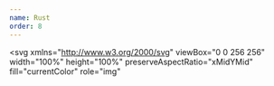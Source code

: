 ```yaml
---
name: Rust
order: 8
---
```


<svg
  xmlns="http://www.w3.org/2000/svg"
  viewBox="0 0 256 256"
  width="100%"
  height="100%"
  preserveAspectRatio="xMidYMid"
  fill="currentColor"
  role="img"
>
  <path d="m254.2512 124.8619-10.7474-6.653a145.8106 145.8106 0 0 0-.3058-3.1307l9.2358-8.6145c.9393-.8757 1.36-2.172 1.1056-3.4268a3.6846 3.6846 0 0 0-2.331-2.7443l-11.8064-4.4149c-.296-1.0224-.6066-2.0374-.9246-3.0476l7.3647-10.2289c.7509-1.0395.905-2.392.4158-3.5783-.4892-1.1814-1.558-2.0277-2.8226-2.2356l-12.4497-2.0252c-.4843-.9442-.9882-1.8736-1.497-2.7957l5.2319-11.4836c.5356-1.1692.4256-2.5291-.2886-3.5906-.7118-1.0665-1.9176-1.6902-3.2042-1.6413l-12.6356.4403a99.848 99.848 0 0 0-1.996-2.4215l2.9034-12.3078c.2935-1.25-.0758-2.5585-.9857-3.466-.9025-.9049-2.2136-1.2791-3.4634-.9856l-12.3055 2.9008a106.1923 106.1923 0 0 0-2.4263-1.9958l.4427-12.6357c.049-1.2792-.5748-2.4948-1.6412-3.2041a3.6934 3.6934 0 0 0-3.5882-.291l-11.4811 5.2342c-.927-.5088-1.8565-1.0126-2.7957-1.4994l-2.0302-12.4522c-.2054-1.262-1.0517-2.3334-2.2355-2.8225-1.1814-.4917-2.5364-.3327-3.576.4158l-10.2361 7.3646a112.3037 112.3037 0 0 0-3.0428-.922l-4.4149-11.809a3.6907 3.6907 0 0 0-2.7443-2.3358 3.7073 3.7073 0 0 0-3.4243 1.1055l-8.6145 9.2431c-1.0395-.115-2.0864-.22-3.1308-.3057l-6.653-10.7498C130.4803.6628 129.289 0 128.0074 0c-1.2816 0-2.4728.6628-3.143 1.7513l-6.6529 10.7498c-1.0468.0856-2.0937.1908-3.1332.3057l-8.617-9.243a3.7093 3.7093 0 0 0-3.4243-1.1056c-1.2596.2519-2.2967 1.1324-2.7443 2.3358l-4.4149 11.809c-1.0224.2934-2.035.604-3.0452.922l-10.2337-7.3646c-1.0395-.751-2.3946-.91-3.5784-.4158-1.1814.4891-2.0301 1.5605-2.2356 2.8225l-2.03 12.4522c-.9393.4868-1.8688.9882-2.7958 1.4994L60.478 21.2844c-1.1667-.5332-2.5267-.4231-3.5882.291-1.0664.7094-1.6901 1.925-1.6412 3.2042l.4403 12.6357c-.817.653-1.6266 1.3208-2.4264 1.9958L40.957 36.5103c-1.2499-.291-2.561.0807-3.4659.9857-.9099.9074-1.2792 2.216-.9857 3.4659l2.8984 12.3078a118.9457 118.9457 0 0 0-1.991 2.4215l-12.6356-.4403c-1.2743-.0367-2.4924.5748-3.2042 1.6413-.7142 1.0615-.8218 2.4214-.291 3.5906l5.2342 11.4836c-.5087.922-1.0126 1.8515-1.4993 2.7957L12.567 76.7873c-1.2645.2054-2.331 1.0517-2.8225 2.2356a3.711 3.711 0 0 0 .4158 3.5783l7.3646 10.2289c-.3204 1.0102-.631 2.0252-.9245 3.0476l-11.809 4.4149a3.6942 3.6942 0 0 0-2.3309 2.7443 3.7017 3.7017 0 0 0 1.1056 3.4268l9.2382 8.6145a121.0338 121.0338 0 0 0-.3057 3.1308l-10.7474 6.6529A3.6947 3.6947 0 0 0 0 128.0073c0 1.2841.6628 2.4729 1.7513 3.143l10.7474 6.653c.088 1.0468.1907 2.0912.3057 3.1307l-9.2382 8.617a3.6972 3.6972 0 0 0-1.1056 3.4243 3.6983 3.6983 0 0 0 2.331 2.7443l11.8089 4.415c.2935 1.0223.6041 2.0374.9245 3.0475l-7.3646 10.2313c-.7485 1.042-.9075 2.3946-.4158 3.576.4916 1.1862 1.5605 2.0325 2.825 2.2355l12.4473 2.0253c.4867.9441.9857 1.8735 1.4993 2.8006l-5.2342 11.4787a3.6912 3.6912 0 0 0 .291 3.5906c.7142 1.0688 1.9299 1.6926 3.2042 1.6412l12.6307-.4427c.658.8218 1.3208 1.6265 1.996 2.4263l-2.8985 12.3104c-.2935 1.2474.0758 2.551.9857 3.4585.9025.9123 2.216 1.2768 3.4659.9833l12.3054-2.8985c.7998.68 1.6094 1.3404 2.4264 1.991l-.4403 12.6381c-.049 1.2792.5748 2.4924 1.6412 3.2066 1.0615.7118 2.4215.8194 3.5882.2862l11.4811-5.2319c.9246.5137 1.854 1.0127 2.7957 1.4994l2.0301 12.4449c.2055 1.267 1.0518 2.3383 2.2356 2.825 1.1814.4916 2.5389.3326 3.5784-.4134l10.2288-7.3695c1.0102.3204 2.0253.6335 3.0477.927l4.4148 11.804c.4477 1.1985 1.4847 2.0864 2.7444 2.331 1.2572.2543 2.551-.1664 3.4243-1.1056l8.617-9.2382c1.0395.1198 2.0863.22 3.1332.313l6.6529 10.7474a3.7016 3.7016 0 0 0 3.143 1.7513 3.7033 3.7033 0 0 0 3.1454-1.7513l6.653-10.7474c1.0468-.093 2.0912-.1932 3.1307-.313l8.6146 9.2382c.8732.9392 2.1695 1.36 3.4243 1.1056 1.2596-.247 2.2967-1.1325 2.7443-2.331l4.4149-11.804c1.0224-.2935 2.0374-.6066 3.0476-.927l10.2313 7.3695c1.0395.746 2.3945.905 3.576.4134 1.1838-.4867 2.03-1.5605 2.2355-2.825l2.0301-12.4449c.9393-.4867 1.8687-.993 2.7957-1.4994l11.4812 5.2319c1.1667.5332 2.5242.4256 3.5881-.2862 1.0665-.7142 1.6877-1.925 1.6412-3.2066l-.4402-12.638c.817-.6531 1.6265-1.311 2.4239-1.991l12.3054 2.8984c1.2499.2935 2.5609-.071 3.4635-.9833.9098-.9074 1.2792-2.2111.9857-3.4585l-2.8985-12.3104c.6751-.7998 1.3404-1.6045 1.991-2.4263l12.6357.4427c1.2743.0514 2.4923-.5724 3.2041-1.6412a3.6846 3.6846 0 0 0 .2886-3.5906l-5.2318-11.4787c.5112-.927 1.0126-1.8565 1.497-2.8006l12.4497-2.0253a3.6821 3.6821 0 0 0 2.8225-2.2355 3.6959 3.6959 0 0 0-.4158-3.576l-7.3646-10.2313c.318-1.0101.6286-2.0252.9245-3.0476l11.8065-4.4149c1.201-.45 2.0864-1.4846 2.331-2.7443.2543-1.2572-.1664-2.551-1.1056-3.4243l-9.2358-8.617c.1125-1.0395.2152-2.0863.3057-3.1307l10.7474-6.653c1.0885-.6701 1.7513-1.8613 1.7513-3.143 0-1.2816-.6604-2.4728-1.7488-3.1454Zm-71.9322 89.1563c-4.1042-.8854-6.714-4.931-5.8335-9.0475.8781-4.1116 4.9212-6.7287 9.023-5.8433 4.1043.8781 6.719 4.931 5.8384 9.0401-.8805 4.1092-4.926 6.7288-9.0279 5.8507Zm-3.6517-24.699c-3.7447-.8022-7.4283 1.5801-8.2306 5.3322l-3.8156 17.8063c-11.7747 5.3443-24.8506 8.3137-38.6211 8.3137-14.086 0-27.4457-3.1161-39.4307-8.688l-3.8132-17.8062c-.8023-3.7472-4.4858-6.1344-8.228-5.3297l-15.72 3.3754a93.2716 93.2716 0 0 1-8.1278-9.5807h76.4889c.8658 0 1.443-.1566 1.443-.9441v-27.0568c0-.7876-.5772-.9442-1.443-.9442h-22.3705v-17.1508h24.1951c2.2087 0 11.809.631 14.8786 12.9023.9612 3.774 3.072 16.0501 4.5151 19.9807 1.4382 4.4076 7.2938 13.2129 13.5333 13.2129h38.1148c.433 0 .8952-.049 1.382-.137-2.644 3.593-5.545 6.9929-8.6684 10.1702l-16.082-3.4561Zm-105.791 24.3272c-4.1043.8854-8.145-1.7317-9.028-5.8433-.878-4.119 1.7318-8.162 5.836-9.0475 4.1043-.878 8.1474 1.739 9.028 5.8507.878 4.1091-1.7342 8.1596-5.836 9.0401Zm-29.016-117.661c1.7023 3.8425-.0294 8.3454-3.867 10.0453-3.8377 1.7048-8.3284-.0293-10.0308-3.8743-1.7023-3.845.0294-8.3406 3.867-10.0454 3.8401-1.7024 8.3284.0293 10.0308 3.8743Zm-8.9179 21.14 16.3755-7.2766c3.4977-1.5531 5.0777-5.6525 3.5246-9.1575l-3.373-7.6264h13.2643v59.7881H37.9729c-2.3211-8.1596-3.5661-16.7717-3.5661-25.6724 0-3.3974.1834-6.7556.5356-10.0552Zm71.8612-5.8066V93.696h31.5867c1.6314 0 11.5203 1.8858 11.5203 9.2799 0 6.1392-7.5848 8.3406-13.822 8.3406h-29.285v.0024Zm114.792 15.8618c0 2.3383-.0855 4.6522-.2568 6.9489h-9.6027c-.9612 0-1.3477.631-1.3477 1.5727v4.41c0 10.3805-5.853 12.638-10.9821 13.2129-4.8846.5503-10.2998-2.0448-10.9676-5.0337-2.8813-16.2067-7.6826-19.6677-15.265-25.648 9.4095-5.9754 19.2005-14.7905 19.2005-26.5896 0-12.7408-8.7344-20.7659-14.6877-24.7014-8.3529-5.5057-17.6009-6.6088-20.0957-6.6088H58.279c13.4672-15.0302 31.7187-25.6773 52.3623-29.5517l11.7062 12.281c2.6465 2.7712 7.0296 2.874 9.7983.225l13.098-12.528c27.4456 5.1095 50.6819 22.1943 64.0733 45.6336l-8.9667 20.2522c-1.5483 3.505.0318 7.6044 3.527 9.1576l17.2633 7.668c.2984 3.0647.455 6.1612.455 9.2993ZM122.3525 24.7454c3.033-2.9058 7.844-2.7908 10.7473.247 2.8985 3.0452 2.7884 7.8612-.2519 10.7645-3.033 2.9058-7.844 2.7933-10.7474-.2494-2.896-3.0403-2.7859-7.8563.252-10.7621Zm88.9826 71.6093c1.7-3.8426 6.1906-5.5767 10.0283-3.872 3.8376 1.7024 5.5694 6.203 3.867 10.0455-1.7 3.845-6.1906 5.5791-10.0307 3.8743-3.8328-1.7024-5.5645-6.2004-3.8646-10.0478Z" />
</svg>
